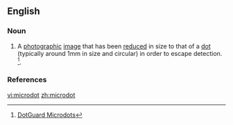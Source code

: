 ==English==
{{wikipedia}}

===Noun===
{{en-noun}}

# A [[photographic]] [[image]] that has been [[reduce]]d in size to that of a [[dot]] (typically around 1mm in size and circular) in order to escape detection. <ref name=microdots>[http://www.micro-dots.org/ DotGuard Microdots]</ref>.

===References===
<references/>

[[vi:microdot]]
[[zh:microdot]]